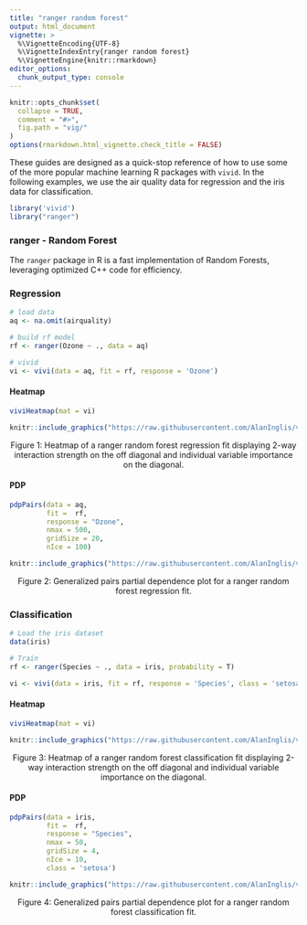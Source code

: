 ```yaml
---
title: "ranger random forest"
output: html_document
vignette: >
  %\VignetteEncoding{UTF-8}
  %\VignetteIndexEntry{ranger random forest}
  %\VignetteEngine{knitr::rmarkdown}
editor_options:
  chunk_output_type: console
---
```



```r
knitr::opts_chunk$set(
  collapse = TRUE,
  comment = "#>",
  fig.path = "vig/"
)
options(rmarkdown.html_vignette.check_title = FALSE)
```

<!-- avoid border around images -->
<style>
img {
  border: 0;
  }
</style>

These guides are designed as a quick-stop reference of how to use some of the more popular machine learning R packages with `vivid`.  In the following examples, we use the air quality data for regression and the iris data for classification. 


```r
library('vivid')
library("ranger")
```

### ranger - Random Forest

The `ranger` package in R is a fast implementation of Random Forests, leveraging optimized C++ code for efficiency.

### Regression

```r
# load data
aq <- na.omit(airquality)

# build rf model
rf <- ranger(Ozone ~ ., data = aq)

# vivid
vi <- vivi(data = aq, fit = rf, response = 'Ozone')
```



#### Heatmap
```r
viviHeatmap(mat = vi)
```


```r
knitr::include_graphics("https://raw.githubusercontent.com/AlanInglis/vivid/master/vignettes/vig/rang_r_heat-1.png")
```
<center>
<caption><span id="fig1:fig1">Figure 1: </span>Heatmap of a ranger random forest regression fit displaying 2-way interaction strength on the off diagonal and individual variable importance on the diagonal.</caption>
  </center>
  
  
#### PDP
```r
pdpPairs(data = aq, 
         fit =  rf, 
         response = "Ozone", 
         nmax = 500, 
         gridSize = 20,         
         nIce = 100)
```


```r
knitr::include_graphics("https://raw.githubusercontent.com/AlanInglis/vivid/master/vignettes/vig/rang_r_pdp-1.png")
```
<center>
<caption><span id="fig2:fig2">Figure 2: </span>Generalized pairs partial dependence plot for a ranger random forest regression fit.</caption>
</center>

### Classification

```r

# Load the iris dataset
data(iris)

# Train 
rf <- ranger(Species ~ ., data = iris, probability = T)

vi <- vivi(data = iris, fit = rf, response = 'Species', class = 'setosa')
```

#### Heatmap
```r
viviHeatmap(mat = vi)
```


```r
knitr::include_graphics("https://raw.githubusercontent.com/AlanInglis/vivid/master/vignettes/vig/rang_c_heat-1.png")
```
<center>
<caption><span id="fig3:fig3">Figure 3: </span>Heatmap of a ranger random forest classification fit displaying 2-way interaction strength on the off diagonal and individual variable importance on the diagonal.</caption>
  </center>

#### PDP
```r
pdpPairs(data = iris, 
         fit =  rf, 
         response = "Species", 
         nmax = 50, 
         gridSize = 4,         
         nIce = 10,
         class = 'setosa')
```
```r
knitr::include_graphics("https://raw.githubusercontent.com/AlanInglis/vivid/master/vignettes/vig/rang_c_pdp-1.png")
```
<center>
<caption><span id="fig4:fig4">Figure 4: </span>Generalized pairs partial dependence plot for a ranger random forest classification fit.</caption>
</center>

